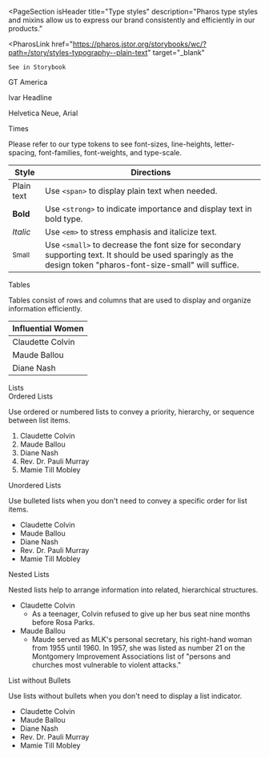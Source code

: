 
<PageSection
  isHeader
  title="Type styles"
  description="Pharos type styles and mixins allow us to express our brand consistently and efficiently in our products."
>
  <PharosLink
    href="https://pharos.jstor.org/storybooks/wc/?path=/story/styles-typography--plain-text"
    target="_blank"
  >
    See in Storybook
  </PharosLink>
</PageSection>

<PageSection title="Font Stack">
  <PageSection title="Branded" subSectionLevel={1} lessMargin>
    <p
      style={{
        fontFamily: 'var(--pharos-font-family-sans-serif)',
        fontSize: 'var(--pharos-font-size-large)',
      }}
    >
      GT America
    </p>
    <p
      style={{
        fontFamily: 'var(--pharos-font-family-serif)',
        fontSize: 'var(--pharos-font-size-large)',
      }}
    >
      Ivar Headline
    </p>
  </PageSection>
  <PageSection title="Fallback" subSectionLevel={1} lessMargin>
    <p style={{ fontFamily: 'Helvetica Neue', fontSize: 'var(--pharos-font-size-large)' }}>
      Helvetica Neue, Arial
    </p>
    <p style={{ fontFamily: 'Times', fontSize: 'var(--pharos-font-size-large)' }}>Times</p>
  </PageSection>
</PageSection>

<PageSection title="Usage">
  <PageSection title="Design Tokens" subSectionLevel={1}>
    <p>
      Please refer to our type tokens to see font-sizes, line-heights, letter-spacing,
      font-families, font-weights, and type-scale.
    </p>
  </PageSection>
  <PageSection title="Formatting Styles" subSectionLevel={1}>
    <Canvas>
      <table className="typography-table-example" style={{ borderCollapse: 'collapse' }}>
        <thead>
          <tr>
            <th className="typography-table-example">Style</th>
            <th className="typography-table-example">Directions</th>
          </tr>
        </thead>
        <tbody>
          <tr>
            <td className="typography-table-example">
              <span>Plain text</span>
            </td>
            <td className="typography-table-example">
              Use <code>&lt;span&gt;</code> to display plain text when needed.
            </td>
          </tr>
          <tr>
            <td className="typography-table-example">
              <b>Bold</b>
            </td>
            <td className="typography-table-example">
              Use <code>&lt;strong&gt;</code> to indicate importance and display text in bold type.
            </td>
          </tr>
          <tr>
            <td className="typography-table-example">
              <i>Italic</i>
            </td>
            <td className="typography-table-example">
              Use <code>&lt;em&gt;</code> to stress emphasis and italicize text.
            </td>
          </tr>
          <tr>
            <td className="typography-table-example">
              <small>Small</small>
            </td>
            <td className="typography-table-example">
              Use <code>&lt;small&gt;</code> to decrease the font size for secondary supporting
              text. It should be used sparingly as the design token "pharos-font-size-small" will
              suffice.
            </td>
          </tr>
        </tbody>
      </table>
    </Canvas>
  </PageSection>
  <PageSection title="Other Styles" subSectionLevel={1}>
    <div style={{ marginBottom: 'var(--pharos-spacing-2-x)' }}>
      <PharosHeading level="4" preset="2">
        Tables
      </PharosHeading>
      <p>
        Tables consist of rows and columns that are used to display and organize information
        efficiently.
      </p>
      <Canvas>
        <table className="typography-table-example" style={{ borderCollapse: 'collapse' }}>
          <thead>
            <tr>
              <th>Influential Women</th>
            </tr>
          </thead>
          <tbody>
            <tr>
              <td className="typography-table-example">Claudette Colvin</td>
            </tr>
            <tr>
              <td className="typography-table-example">Maude Ballou</td>
            </tr>
            <tr>
              <td className="typography-table-example">Diane Nash</td>
            </tr>
          </tbody>
        </table>
      </Canvas>
    </div>
    <div>
      <PharosHeading level="4" preset="2">
        Lists
      </PharosHeading>
      <div style={{ marginBottom: 'var(--pharos-spacing-2-x)' }}>
        <PharosHeading level="5" preset="1--bold">
          Ordered Lists
        </PharosHeading>
        <p>
          Use ordered or numbered lists to convey a priority, hierarchy, or sequence between list
          items.
        </p>
        <Canvas>
          <ol>
            <li>Claudette Colvin</li>
            <li>Maude Ballou</li>
            <li>Diane Nash</li>
            <li>Rev. Dr. Pauli Murray</li>
            <li>Mamie Till Mobley</li>
          </ol>
        </Canvas>
      </div>
      <div style={{ marginBottom: 'var(--pharos-spacing-2-x)' }}>
        <PharosHeading level="5" preset="1--bold">
          Unordered Lists
        </PharosHeading>
        <p>Use bulleted lists when you don't need to convey a specific order for list items.</p>
        <Canvas>
          <ul>
            <li>Claudette Colvin</li>
            <li>Maude Ballou</li>
            <li>Diane Nash</li>
            <li>Rev. Dr. Pauli Murray</li>
            <li>Mamie Till Mobley</li>
          </ul>
        </Canvas>
      </div>
      <div style={{ marginBottom: 'var(--pharos-spacing-2-x)' }}>
        <PharosHeading level="5" preset="1--bold">
          Nested Lists
        </PharosHeading>
        <p>Nested lists help to arrange information into related, hierarchical structures.</p>
        <Canvas>
          <ul className="list-example__nested">
            <li>
              Claudette Colvin
              <ul>
                <li>
                  As a teenager, Colvin refused to give up her bus seat nine months before Rosa
                  Parks.
                </li>
              </ul>
            </li>
            <li>
              Maude Ballou
              <ul>
                <li>
                  Maude served as MLK's personal secretary, his right-hand woman from 1955 until
                  1960. In 1957, she was listed as number 21 on the Montgomery Improvement
                  Associations list of "persons and churches most vulnerable to violent attacks."
                </li>
              </ul>
            </li>
          </ul>
        </Canvas>
      </div>
      <div>
        <PharosHeading level="5" preset="1--bold">
          List without Bullets
        </PharosHeading>
        <p>Use lists without bullets when you don't need to display a list indicator.</p>
        <Canvas>
          <ul className="list-example__no-bullets">
            <li>Claudette Colvin</li>
            <li>Maude Ballou</li>
            <li>Diane Nash</li>
            <li>Rev. Dr. Pauli Murray</li>
            <li>Mamie Till Mobley</li>
          </ul>
        </Canvas>
      </div>
    </div>
  </PageSection>
</PageSection>
